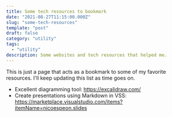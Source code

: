 ```yaml
---
title: Some tech resources to bookmark
date: "2021-08-27T11:15:00.000Z"
slug: "some-tech-resources"
template: "post"
draft: false
category: "utility"
tags:
  - "utility"
description: Some websites and tech resources that helped me.
---
```


This is just a page that acts as a bookmark to some of my favorite resources. I'll keep updating this list as time goes on.

- Excellent diagramming tool: https://excalidraw.com/
- Create presentations using Markdown in VSS: https://marketplace.visualstudio.com/items?itemName=nicoespeon.slides

